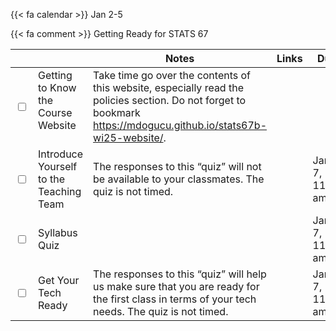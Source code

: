 {{< fa calendar >}} Jan 2-5

{{< fa comment >}} Getting Ready for STATS 67



<table class="table-striped text-left table-bordered" align = "center">

  <thead>
    <th style="width:  3%"></th>
    <th style="width:  30%"></th>
    <th style="width:  40%">Notes</th>
    <th style="width:  8%">Links</th>
    <th style="width:  15%">Due</th>
  </thead>


  <tr>
    <td><input type="checkbox" /></td>
    <td> Getting to Know the Course Website &nbsp; &nbsp; </td>
    <td>Take time go over the contents of this website, especially read the policies section. Do not forget to bookmark <a href="https://mdogucu.github.io/stats67b-wi25-website/">https://mdogucu.github.io/stats67b-wi25-website/</a>.</td>
    <td></td>
    <td></td>
  </tr>
  
  <tr>
    <td><input type="checkbox" /></td>
    <td>Introduce Yourself to the Teaching Team </td>
    <td>The responses to this "quiz" will not be available to your classmates. The quiz is not timed.</td>
    <td><a href="https://www.gradescope.com/courses/935956/assignments/5512473" target ="_blank"> <i class="fas fa-edit" aria-hidden="true"
            title="External Link to Gradescope" target = "_blank"></i></a></td>
    <td>Jan 7, 11:00 am</td>
  </tr>
  
  <tr>
    <td><input type="checkbox" /></td>
    <td> Syllabus Quiz &nbsp; &nbsp; </td>
    <td></td>
    <td><a href="https://www.gradescope.com/courses/935956/assignments/5512474" target ="_blank"> <i class="fas fa-edit" aria-hidden="true"
            title="External Link to Gradescope" target = "_blank"></i></a></td>
    <td>Jan 7, 11:00 am</td>
  </tr>
  
  <tr>
    <td><input type="checkbox" /></td>
    <td>Get Your Tech Ready </td>
    <td>The responses to this "quiz" will help us make sure that you are ready for the first class in terms of your tech needs. The quiz is not timed.</td>
    <td><a href="https://www.gradescope.com/courses/935956/assignments/5512476" target ="_blank"> <i class="fas fa-edit" aria-hidden="true"
            title="External Link to Gradescope" target = "_blank"></i></a></td>
    <td>Jan 7, 11:00 am</td>
  </tr>
    

        
</table>